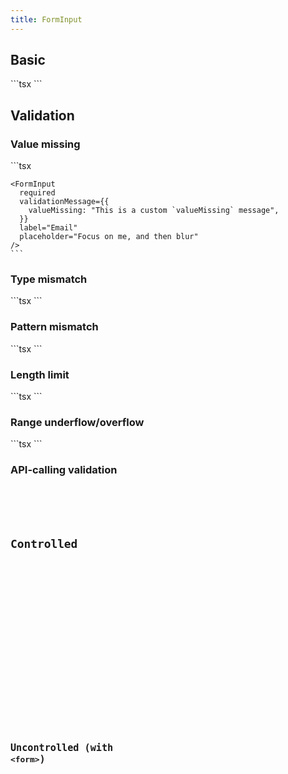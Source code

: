 ```yaml
---
title: FormInput
---
```



## Basic

<Tabs>
  <TabItem label="Preview">
    <Card>
      <div class="not-content">
        <FormInput client:load label="Email" placeholder="Email" />
      </div>
    </Card>
  </TabItem>
  <TabItem label="Code">
    ```tsx
    <FormInput label="Email" placeholder="Email" />
    ```
  </TabItem>
</Tabs>

## Validation

### Value missing

<Tabs>
  <TabItem label="Preview">
    <Card>
      <div class="not-content">
        <div className="flex flex-col gap-6">
          <FormInput
            client:load
            required
            label="Email"
            placeholder="Focus on me, and then blur"
          />
          <FormInput
            client:load
            required
            validationMessage={{
              valueMissing: "This is a custom `valueMissing` message",
            }}
            label="Email"
            placeholder="Focus on me, and then blur"
          />
        </div>
      </div>
    </Card>
  </TabItem>
  <TabItem label="Code">
    ```tsx
    <FormInput required label="Email" placeholder="Email" />

    <FormInput
      required
      validationMessage={{
        valueMissing: "This is a custom `valueMissing` message",
      }}
      label="Email"
      placeholder="Focus on me, and then blur"
    />
    ```

  </TabItem>
</Tabs>

### Type mismatch

<Tabs>
  <TabItem label="Preview">
    <Card>
      <div class="not-content">
        <FormInput
          client:load
          label="Email"
          type="email"
          placeholder="Input an invalid email, e.g, abc"
          validationMessage={{
            typeMismatch: "Invalid email",
          }}
        />
      </div>
    </Card>
  </TabItem>
  <TabItem label="Code">
    ```tsx
    <FormInput
      label="Email"
      type="email"
      placeholder="Input an invalid email, e.g, abc"
      validationMessage={{
        typeMismatch: "Invalid email",
      }}
    />
    ```
  </TabItem>
</Tabs>

### Pattern mismatch

<Tabs>
  <TabItem label="Preview">
    <Card>
      <div class="not-content">
        <FormInput
          client:load
          label="Chinese Name"
          pattern="[\u4e00-\u9fa5]*"
          placeholder="Input an invalid name, e.g, Yulei"
          validationMessage={{
            patternMismatch: "Invalid Chinese name",
          }}
        />
      </div>
    </Card>
  </TabItem>
  <TabItem label="Code">
    ```tsx
    <FormInput
      label="Chinese Name"
      pattern="[\u4e00-\u9fa5]*"
      placeholder="Input an invalid name, e.g, Yulei"
      validationMessage={{
        patternMismatch: "Invalid Chinese name",
      }}
    />
    ```
  </TabItem>
</Tabs>

### Length limit

<Tabs>
  <TabItem label="Preview">
    <Card>
      <div class="not-content">
        <FormInput
          client:load
          label="Password"
          type="password"
          minLength={6}
          maxLength={20}
          placeholder="The length of your password should between 6 to 20"
          validationMessage={{
            tooShort: "Too short",
          }}
        />
      </div>
    </Card>
  </TabItem>
  <TabItem label="Code">
    ```tsx
    <FormInput
      label="Password"
      type="password"
      minLength={6}
      maxLength={20}
      placeholder="The length of your password should between 6 to 20"
      validationMessage={{
        tooShort: "Too short",
      }}
    />
    ```

  </TabItem>
</Tabs>

### Range underflow/overflow

<Tabs>
  <TabItem label="Preview">
    <Card>
      <div class="not-content">
        <FormInput
          client:load
          label="Quantity"
          type="number"
          min={1}
          max={5}
          placeholder="Quantity (between 1 and 5)"
          validationMessage={{
            rangeUnderflow: 'The minimum number is 1',
            rangeOverflow:'The maximum number is 5'
          }}
        />
      </div>
    </Card>
  </TabItem>
  <TabItem label="Code">
    ```tsx
    <FormInput
      label="Quantity"
      type="number"
      min={1}
      max={5}
      placeholder="Quantity (between 1 and 5)"
      validationMessage={{
        rangeUnderflow: 'The minimum number is 1',
        rangeOverflow:'The maximum number is 5'
      }}
    />
    ```

  </TabItem>
</Tabs>

### API-calling validation

<Tabs>
  <TabItem label="Preview">
    <Card>
      <div class="not-content">
        <ApiCallingValidation client:load />
      </div>
    </Card>
  </TabItem>
  <TabItem label="Code">
    <Code code={ApiCallingValidationRaw} lang="tsx" />
  </TabItem>
</Tabs>

## Controlled

<Tabs>
  <TabItem label="Preview">
    <Card>
      <div class="not-content">
        <div class="not-content">
          <Controlled client:load />
        </div>
      </div>
    </Card>
  </TabItem>
  <TabItem label="Code">
    <Code code={ControlledRaw} lang="tsx" />
  </TabItem>
</Tabs>

## Uncontrolled (with `<form>`)

<Tabs>
  <TabItem label="Preview">
    <Card>
      <div class="not-content">
        <Uncontrolled client:load />
      </div>
    </Card>
  </TabItem>
  <TabItem label="Code">
    <Code code={UncontrolledRaw} lang="tsx" />
  </TabItem>
</Tabs>
